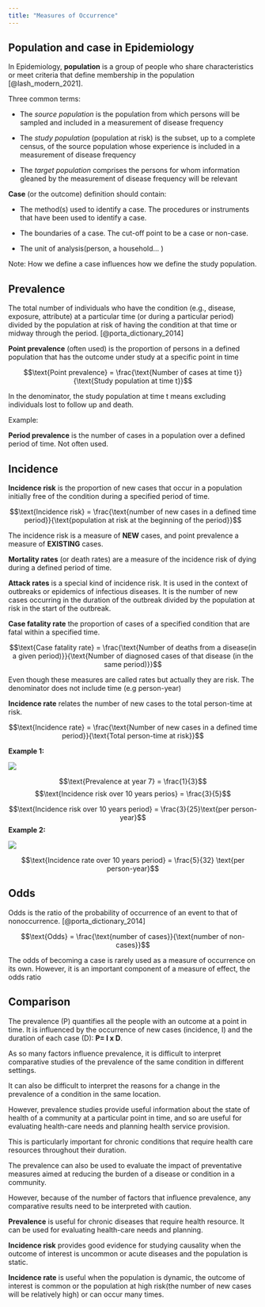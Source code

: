```yaml
---
title: "Measures of Occurrence"
---
```


## Population and case in Epidemiology

In Epidemiology, **population** is a group of people who share characteristics or meet criteria that define membership in the population [@lash_modern_2021].

Three common terms:

-   The *source population* is the population from which persons will be sampled and included in a measurement of disease frequency

-   The *study population* (population at risk) is the subset, up to a complete census, of the source population whose experience is included in a measurement of disease frequency

-   The *target population* comprises the persons for whom information gleaned by the measurement of disease frequency will be relevant

**Case** (or the outcome) definition should contain:

-   The method(s) used to identify a case. The procedures or instruments that have been used to identify a case.

-   The boundaries of a case. The cut-off point to be a case or non-case.

-   The unit of analysis(person, a household... )

Note: How we define a case influences how we define the study population.

## Prevalence

The total number of individuals who have the condition (e.g., disease, exposure, attribute) at a particular time (or during a particular period) divided by the population at risk of having the condition at that time or midway through the period. [@porta_dictionary_2014]

**Point prevalence** (often used) is the proportion of persons in a defined population that has the outcome under study at a specific point in time

$$\text{Point prevalence} =  \frac{\text{Number of cases at time t}}{\text{Study population at time t}}$$

::: callout-important

In the denominator, the study population at time t means excluding individuals lost to follow up and death. 

:::

Example:

**Period prevalence** is the number of cases in a population over a defined period of time. Not often used.
 

## Incidence
**Incidence risk** is the proportion of new cases that occur in a population initially free of the condition during a specified period of time.

$$\text{Incidence risk}  = \frac{\text{number of new cases in a defined time period}}{\text{population at risk at the beginning of the period}}$$

::: callout-important

The incidence risk is a measure of **NEW** cases, and point prevalence a measure of **EXISTING** cases.

:::

**Mortality rates** (or death rates) are a measure of the incidence risk of dying during a defined period of time.

**Attack rates** is a special kind of incidence risk. It is used in the context of outbreaks or epidemics of infectious diseases. It is the number of new cases occurring in the duration of the outbreak divided by the population at risk in the start of the outbreak.

**Case fatality rate** the proportion of cases of a specified condition that are fatal within a specified time.


$$\text{Case fatality rate} = \frac{\text{Number of deaths from a disease(in a given period)}}{\text{Number of diagnosed cases of that disease (in the same period)}}$$

::: callout-important

Even though these measures are called rates but actually they are risk. The denominator does not include time (e.g person-year) 

:::

**Incidence rate** relates the number of new cases to the total person-time at risk.

$$\text{Incidence rate} = \frac{\text{Number of new cases in a defined time period}}{\text{Total person-time at risk}}$$

**Example 1:**

![](images/incidence_risk.png){fig-align="center"}

$$\text{Prevalence at year 7} = \frac{1}{3}$$
$$\text{Incidence risk over 10 years perios} = \frac{3}{5}$$

$$\text{Incidence risk over 10 years period} = \frac{3}{25}\text{per person-year}$$
**Example 2:**

![](images/incidence_rate.png){fig-align="center"}

$$\text{Incidence rate over 10 years period} = \frac{5}{32} \text{per person-year}$$

## Odds

Odds is the ratio of the probability of occurrence of an event to that of nonoccurrence. [@porta_dictionary_2014]

$$\text{Odds} = \frac{\text{number of cases}}{\text{number of non-cases}}$$

::: callout-important
The odds of becoming a case is rarely used as a measure of occurrence on its own. However, it is an important component of a measure of effect, the odds ratio
:::

## Comparison

The prevalence (P) quantifies all the people with an outcome at a point in time. It is influenced by the occurrence of new cases (incidence, I) and the duration of each case (D): **P= I x D**.

As so many factors influence prevalence, it is difficult to interpret comparative studies of the prevalence of the same condition in different settings.

It can also be difficult to interpret the reasons for a change in the prevalence of a condition in the same location.

However, prevalence studies provide useful information about the state of health of a community at a particular point in time, and so are useful for evaluating health-care needs and planning health service provision.

This is particularly important for chronic conditions that require health care resources throughout their duration.

The prevalence can also be used to evaluate the impact of preventative measures aimed at reducing the burden of a disease or condition in a community.

However, because of the number of factors that influence prevalence, any comparative results need to be interpreted with caution.

::: callout-important

**Prevalence** is useful for chronic diseases that require health resource. It can be used for evaluating health-care needs and planning.

**Incidence risk** provides good evidence for studying causality when the outcome of interest is uncommon or acute diseases and the population is static.

**Incidence rate** is useful when the population is dynamic, the outcome of interest is common or the population at high risk(the number of new cases will be relatively high) or can occur many times.

:::
